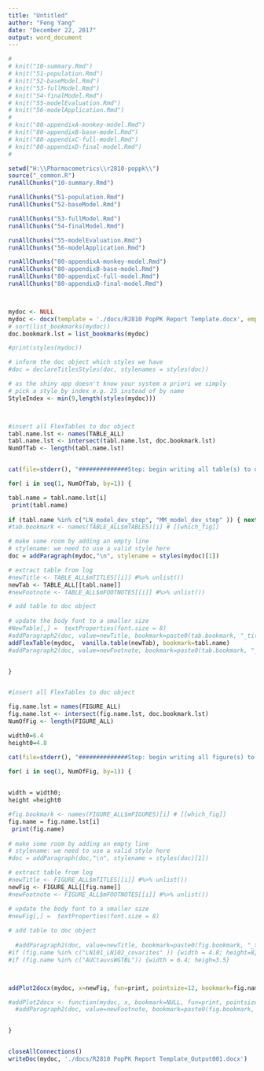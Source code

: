 ---
title: "Untitled"
author: "Feng Yang"
date: "December 22, 2017"
output: word_document
---


```{r write2doc}

# 
# knit("10-summary.Rmd")
# knit("51-population.Rmd")
# knit("52-baseModel.Rmd")
# knit("53-fullModel.Rmd")
# knit("54-finalModel.Rmd")
# knit("55-modelEvaluation.Rmd")  
# knit("56-modelApplication.Rmd")
# 
# knit("80-appendixA-monkey-model.Rmd")
# knit("80-appendixB-base-model.Rmd")
# knit("80-appendixC-full-model.Rmd")
# knit("80-appendixD-final-model.Rmd")  
# 

setwd("H:\\Pharmacometrics\\r2810-poppk\\")
source("_common.R")
runAllChunks("10-summary.Rmd")

runAllChunks("51-population.Rmd")
runAllChunks("52-baseModel.Rmd")

runAllChunks("53-fullModel.Rmd")
runAllChunks("54-finalModel.Rmd")

runAllChunks("55-modelEvaluation.Rmd")  
runAllChunks("56-modelApplication.Rmd")

runAllChunks("80-appendixA-monkey-model.Rmd")
runAllChunks("80-appendixB-base-model.Rmd")
runAllChunks("80-appendixC-full-model.Rmd")
runAllChunks("80-appendixD-final-model.Rmd")  



mydoc <- NULL
mydoc <- docx(template = './docs/R2810 PopPK Report Template.docx', empty_template = FALSE)
# sort(list_bookmarks(mydoc))
doc.bookmark.lst = list_bookmarks(mydoc)

#print(styles(mydoc))

# inform the doc object which styles we have
#doc = declareTitlesStyles(doc, stylenames = styles(doc))  

# as the shiny app doesn't know your system a priori we simply 
# pick a style by index e.g. 25 instead of by name
StyleIndex <- min(9,length(styles(mydoc)))



#insert all FlexTables to doc object
tabl.name.lst <- names(TABLE_ALL)
tabl.name.lst <- intersect(tabl.name.lst, doc.bookmark.lst)
NumOfTab <- length(tabl.name.lst)


cat(file=stderr(), "##############Step: begin writing all table(s) to doc#################", "\n")

for( i in seq(1, NumOfTab, by=1)) {

tabl.name = tabl.name.lst[i]
 print(tabl.name)
 
if (tabl.name %in% c("LN_model_dev_step", "MM_model_dev_step" )) { next}
#tab.bookmark <- names(TABLE_ALL$mTABLES)[i] # [[which_fig]]

# make some room by adding an empty line
# stylename: we need to use a valid style here
doc = addParagraph(mydoc,"\n", stylename = styles(mydoc)[1])

# extract table from log
#newTitle <- TABLE_ALL$mTITLES[[i]] #%>% unlist())        
newTab <- TABLE_ALL[[tabl.name]] 
#newFootnote <- TABLE_ALL$mFOOTNOTES[[i]] #%>% unlist())        

# add table to doc object
   
# update the body font to a smaller size
#NewTable[,] =  textProperties(font.size = 8)       
#addParagraph2(doc, value=newTitle, bookmark=paste0(tab.bookmark, "_title"))          
addFlexTable(mydoc,  vanilla.table(newTab), bookmark=tabl.name)          
#addParagraph2(doc, value=newFootnote, bookmark=paste0(tab.bookmark, "_footnote"))   


}


#insert all FlexTables to doc object

fig.name.lst = names(FIGURE_ALL)
fig.name.lst <- intersect(fig.name.lst, doc.bookmark.lst)
NumOfFig <- length(FIGURE_ALL)

width0=6.4
height0=4.8

cat(file=stderr(), "##############Step: begin writing all figure(s) to doc#################", "\n")

for( i in seq(1, NumOfFig, by=1)) {
  

width = width0; 
height =height0

#fig.bookmark <- names(FIGURE_ALL$mFIGURES)[i] # [[which_fig]]
fig.name = fig.name.lst[i]
 print(fig.name)
 
# make some room by adding an empty line
# stylename: we need to use a valid style here
#doc = addParagraph(doc,"\n", stylename = styles(doc)[1])

# extract table from log
#newTitle <- FIGURE_ALL$mTITLES[[i]] #%>% unlist())        
newFig <- FIGURE_ALL[[fig.name]]
#newFootnote <- FIGURE_ALL$mFOOTNOTES[[i]] #%>% unlist())        

# update the body font to a smaller size
#newFig[,] =  textProperties(font.size = 8)
 
# add table to doc object
 
  #addParagraph2(doc, value=newTitle, bookmark=paste0(fig.bookmark, "_title"))    
#if (fig.name %in% c("LN101_LN102_covarites" )) {width = 4.8; height=8}
#if (fig.name %in% c("AUCtauvsWGTBL")) {width = 6.4; heigh=3.5}



addPlot2docx(mydoc, x=newFig, fun=print, pointsize=12, bookmark=fig.name, width=width, height=height) 

#addPlot2docx <- function(mydoc, x, bookmark=NULL, fun=print, pointsize=12, width=6.4, heigh=4.8)
  #addParagraph2(doc, value=newFootnote, bookmark=paste0(fig.bookmark, "_footnote"))   


}


closeAllConnections()
writeDoc(mydoc, './docs/R2810 PopPK Report Template_Output001.docx')   

  
  
      
```      
